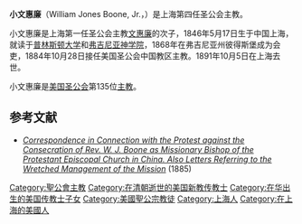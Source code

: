 '''小文惠廉'''（William Jones Boone, Jr.，{{bd|1846年|5月17日|1891年|10月5日}}）是上海第四任圣公会主教。

小文惠廉是上海第一任圣公会主教[[文惠廉|文惠廉]]的次子，1846年5月17日生于中国上海，就读于[[普林斯顿大学|普林斯顿大学]]和[[弗吉尼亚神学院|弗吉尼亚神学院]]，1868年在弗吉尼亚州彼得斯堡成为会吏，1884年10月28日接任美国圣公会中国教区主教。1891年10月5日在上海去世。

小文惠廉是[[美国圣公会|美国圣公会]]第135位[[主教|主教]]。

== 参考文献 ==
* [https://web.archive.org/web/20080515193155/http://www.anglicanhistory.org/asia/china/boone_correspondence1885.html ''Correspondence in Connection with the Protest against the Consecration of Rev. W. J. Boone as Missionary Bishop of the Protestant Episcopal Church in China. Also Letters Referring to the Wretched Management of the Mission''] (1885)
{{上海基督教传教士}}
{{DEFAULTSORT:Boone, Jr., William Jones}}
[[Category:聖公會主教|Category:聖公會主教]]
[[Category:在清朝逝世的美国新教传教士|Category:在清朝逝世的美国新教传教士]]
[[Category:在华出生的美国传教士子女|Category:在华出生的美国传教士子女]]
[[Category:美國聖公宗教徒|Category:美國聖公宗教徒]]
[[Category:上海人|Category:上海人]]
[[Category:在上海的美國人|Category:在上海的美國人]]